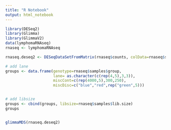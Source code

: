 ---
title: "R Notebook"
output: html_notebook
---


```{r}

library(DESeq2)
library(Glimma)
library(GlimmaV2)
data(lymphomaRNAseq)
rnaseq <- lymphomaRNAseq


```


```{r}

rnaseq.deseq2 <- DESeqDataSetFromMatrix(rnaseq$counts, colData=rnaseq$samples, design=~group)

# add lane
groups <- data.frame(genotype=rnaseq$samples$group,
                     lane= as.character(c(rep(4,5),3,3)),
                     miscCont=c(rep(4000,5),300,250),
                     miscDisc=c("blue","red",rep("green",5)))


# add libsize
groups <- cbind(groups, libsize=rnaseq$samples$lib.size)
groups

```

```{r}

```

```{r}

glimmaMDS(rnaseq.deseq2)

```

